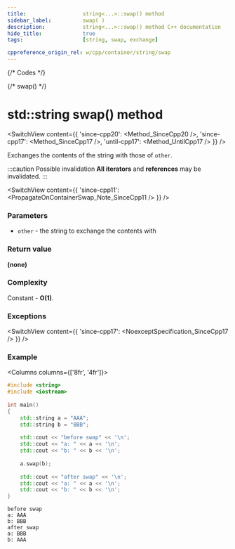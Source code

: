 ```yaml
---
title:					string<...>::swap() method
sidebar_label:			swap( )
description:			string<...>::swap() method C++ documentation
hide_title:				true
tags:					[string, swap, exchange]

cppreference_origin_rel: w/cpp/container/string/swap
---
```



{/* Codes */}

{/* swap() */}



# std::string swap() method

<SwitchView content={{
	'since-cpp20': <Method_SinceCpp20 />,
	'since-cpp17': <Method_SinceCpp17 />,
	'until-cpp17': <Method_UntilCpp17 />
}} />

Exchanges the contents of the string with those of `other`.

:::caution Possible invalidation
**All iterators** and **references** may be invalidated.
:::

<SwitchView content={{
	'since-cpp11': <PropagateOnContainerSwap_Note_SinceCpp11 />
}} />

### Parameters

 - `other` - the string to exchange the contents with

### Return value

**(none)**

### Complexity

Constant - **O(1)**.

### Exceptions

<SwitchView content={{
	'since-cpp17': <NoexceptSpecification_SinceCpp17 />
}} />

### Example

<Columns columns={['8fr', '4fr']}>
<div>

```cpp title='Main.cpp' showLineNumbers
#include <string>
#include <iostream>
 
int main() 
{
    std::string a = "AAA";
    std::string b = "BBB";
 
    std::cout << "before swap" << '\n';
    std::cout << "a: " << a << '\n';
    std::cout << "b: " << b << '\n';
 
    a.swap(b);
 
    std::cout << "after swap" << '\n';
    std::cout << "a: " << a << '\n';
    std::cout << "b: " << b << '\n';
}
```

</div>
<div>

```plaintext title="Output"
before swap
a: AAA
b: BBB
after swap
a: BBB
b: AAA
```

</div>
</Columns>
